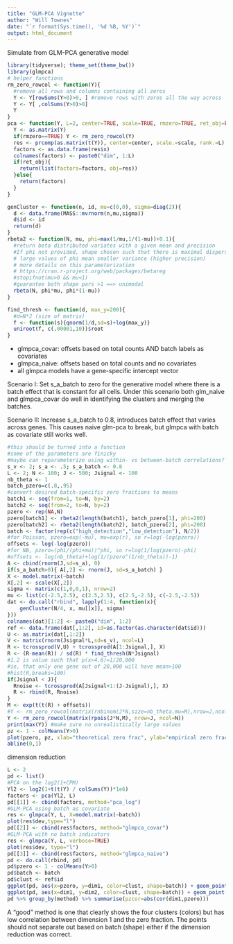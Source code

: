 ```yaml
---
title: "GLM-PCA Vignette"
author: "Will Townes"
date: "`r format(Sys.time(), '%d %B, %Y')`"
output: html_document
---
```


Simulate from GLM-PCA generative model

```r
library(tidyverse); theme_set(theme_bw())
library(glmpca)
# helper functions
rm_zero_rowcol <- function(Y){
  #remove all rows and columns containing all zeros
  Y <- Y[rowSums(Y>0)>0, ] #remove rows with zeros all the way across
  Y <- Y[ ,colSums(Y>0)>0]
  Y
}
pca <- function(Y, L=2, center=TRUE, scale=TRUE, rmzero=TRUE, ret_obj=FALSE){
  Y <- as.matrix(Y)
  if(rmzero==TRUE) Y <- rm_zero_rowcol(Y)
  res <- prcomp(as.matrix(t(Y)), center=center, scale.=scale, rank.=L)
  factors <- as.data.frame(res$x)
  colnames(factors) <- paste0("dim", 1:L)
  if(ret_obj){
    return(list(factors=factors, obj=res))
  }else{
    return(factors)
  }
}
```

```r
genCluster <- function(n, id, mu=c(0,0), sigma=diag(2)){
  d <- data.frame(MASS::mvrnorm(n,mu,sigma))
  d$id <- id
  return(d)
}
rbeta2 <- function(N, mu, phi=max(1/mu,1/(1-mu))+0.1){
  #return beta distributed variates with a given mean and precision
  #If phi not provided, shape chosen such that there is maximal dispersion for the given mean while still perserving a unimodal distribution
  # large values of phi mean smaller variance (higher precision)
  # more details on this parameterization
  # https://cran.r-project.org/web/packages/betareg
  #stopifnot(mu>0 && mu<1)
  #guarantee both shape pars >1 ==> unimodal
  rbeta(N, phi*mu, phi*(1-mu))
}

find_thresh <- function(d, max_y=200){
  #d=N*J (size of matrix)
  f <- function(s){qnorm(1/d,sd=s)+log(max_y)}
  uniroot(f, c(.00001,10))$root
}
```

* glmpca_covar: offsets based on total counts AND batch labels as covariates
* glmpca_naive: offsets based on total counts and no covariates
* all glmpca models have a gene-specific intercept vector

Scenario I:
Set s_a_batch to zero for the generative model where there is a batch effect that is constant for all cells. Under this scenario both glm_naive and glmpca_covar do well in identifying the clusters and merging the batches. 

Scenario II:
Increase s_a_batch to 0.8, introduces batch effect that varies across genes. This causes naive glm-pca to break, but glmpca with batch as covariate still works well.

```r
#this should be turned into a function
#some of the parameters are finicky
#maybe can reparameterize using within- vs between-batch correlations?
s_v <- 2; s_a <- .5; s_a_batch <- 0.8
L <- 2; N <- 100; J <- 500; Jsignal <- 100
nb_theta <- 1
batch_pzero=c(.8,.95)
#convert desired batch-specific zero fractions to means
batch1 <- seq(from=1, to=N, by=2)
batch2 <- seq(from=2, to=N, by=2)
pzero <- rep(NA,N)
pzero[batch1] <- rbeta2(length(batch1), batch_pzero[1], phi=200)
pzero[batch2] <- rbeta2(length(batch2), batch_pzero[2], phi=200)
batch <- factor(rep(c("high_detection","low_detection"), N/2))
#for Poisson, pzero=exp(-mu), mu=exp(r), so r=log(-log(pzero))
offsets <- log(-log(pzero))
#for NB, pzero=(phi/(phi+mu))^phi, so r=log(1/log(pzero)-phi)
#offsets <- log(nb_theta)+log(1/(pzero^(1/nb_theta))-1)
A <- cbind(rnorm(J,sd=s_a), 0)
if(s_a_batch>0){ A[,2] <- rnorm(J, sd=s_a_batch) }
X <- model.matrix(~batch)
X[,2] <- scale(X[,2])
sigma <- matrix(c(1,0,0,1), nrow=2)
mu <- list(c(-2.5,2.5), c(2.5,2.5), c(2.5,-2.5), c(-2.5,-2.5))
dat <- do.call("rbind", lapply(1:4, function(x){
	genCluster(N/4, x, mu[[x]], sigma)
}))
colnames(dat)[1:2] <- paste0("dim", 1:2)
ref <- data.frame(dat[,1:2], id=as.factor(as.character(dat$id)))
U <- as.matrix(dat[,1:2])
V <- matrix(rnorm(Jsignal*L,sd=s_v), ncol=L)
R <- tcrossprod(V,U) + tcrossprod(A[1:Jsignal,], X)
R <- (R-mean(R)) / sd(R) * find_thresh(N*Jsignal)
#1.2 is value such that p(x>4.6)=1/20,000
#ie, that only one gene out of 20,000 will have mean>100
#hist(R,breaks=100)
if(Jsignal < J){
  Rnoise <- tcrossprod(A[Jsignal+1:(J-Jsignal),], X)
  R <- rbind(R, Rnoise)
}
M <- exp(t(t(R) + offsets))
#Y <- rm_zero_rowcol(matrix(rnbinom(J*N,size=nb_theta,mu=M),nrow=J,ncol=N))
Y <- rm_zero_rowcol(matrix(rpois(J*N,M), nrow=J, ncol=N))
print(max(Y)) #make sure no unrealistically large values
pz <- 1 - colMeans(Y>0)
plot(pzero, pz, xlab="theoretical zero frac", ylab="empirical zero frac")
abline(0,1)
```

dimension reduction

```r
L <- 2
pd <- list()
#PCA on the log2(1+CPM)
Yl2 <- log2(1+t(t(Y) / colSums(Y))*1e6)
factors <- pca(Yl2, L)
pd[[1]] <- cbind(factors, method="pca_log")
#GLM-PCA using batch as covariate
res <- glmpca(Y, L, X=model.matrix(~batch))
plot(res$dev,type="l")
pd[[2]] <- cbind(res$factors, method="glmpca_covar")
#GLM-PCA with no batch indicators
res <- glmpca(Y, L, verbose=TRUE)
plot(res$dev, type="l")
pd[[3]] <- cbind(res$factors, method="glmpca_naive")
pd <- do.call(rbind, pd)
pd$pzero <- 1 - colMeans(Y>0)
pd$batch <- batch
pd$clust <- ref$id
ggplot(pd, aes(x=pzero, y=dim1, color=clust, shape=batch)) + geom_point(size=3) + facet_wrap(~method, scales="free")
ggplot(pd, aes(x=dim1, y=dim2, color=clust, shape=batch)) + geom_point(size=3) + facet_wrap(~method, scales="free")
pd %>% group_by(method) %>% summarise(pzcor=abs(cor(dim1,pzero)))
```

A "good" method is one that clearly shows the four clusters (colors) but has low correlation between dimension 1 and the zero fraction. The points should not separate out based on batch (shape) either if the dimension reduction was correct.

